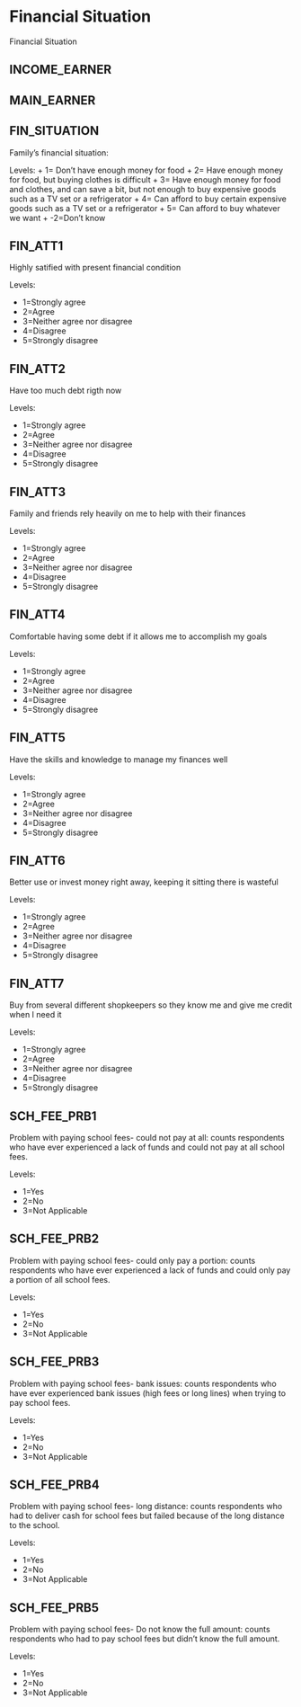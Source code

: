 # Financial Situation

Financial Situation

## INCOME_EARNER
## MAIN_EARNER

## FIN_SITUATION
Family's financial situation:  

Levels:
+ 1= Don't have enough money for food
+ 2= Have enough money for food, but buying clothes is difficult
+ 3= Have enough money for food and clothes, and can save a bit, but not enough to buy expensive goods such as a TV set or a               refrigerator
+ 4= Can afford to buy certain expensive goods such as a TV set or a refrigerator
+ 5= Can afford to buy whatever we want
+ -2=Don't know

## FIN_ATT1
Highly satified with present financial condition

Levels:

+ 1=Strongly agree
+ 2=Agree
+ 3=Neither agree nor disagree
+ 4=Disagree
+ 5=Strongly disagree


## FIN_ATT2
Have too much debt rigth now

Levels:

+ 1=Strongly agree
+ 2=Agree
+ 3=Neither agree nor disagree
+ 4=Disagree
+ 5=Strongly disagree

## FIN_ATT3
Family and friends rely heavily on me to help with their finances

Levels:

+ 1=Strongly agree
+ 2=Agree
+ 3=Neither agree nor disagree
+ 4=Disagree
+ 5=Strongly disagree

## FIN_ATT4
Comfortable having some debt if it allows me to accomplish my goals

Levels:

+ 1=Strongly agree
+ 2=Agree
+ 3=Neither agree nor disagree
+ 4=Disagree
+ 5=Strongly disagree


## FIN_ATT5
Have the skills and knowledge to manage my finances well

Levels:

+ 1=Strongly agree
+ 2=Agree
+ 3=Neither agree nor disagree
+ 4=Disagree
+ 5=Strongly disagree

## FIN_ATT6
Better use or invest money right away, keeping it sitting there is wasteful

Levels:

+ 1=Strongly agree
+ 2=Agree
+ 3=Neither agree nor disagree
+ 4=Disagree
+ 5=Strongly disagree

## FIN_ATT7
Buy from several different shopkeepers so they know me and give me credit when I need it

Levels:

+ 1=Strongly agree
+ 2=Agree
+ 3=Neither agree nor disagree
+ 4=Disagree
+ 5=Strongly disagree

## SCH_FEE_PRB1
Problem with paying school fees- could not pay at all: counts respondents who have ever experienced a lack of funds and could not pay at all school fees.

Levels:

+ 1=Yes
+ 2=No
+ 3=Not Applicable

## SCH_FEE_PRB2
Problem with paying school fees- could only pay a portion: counts respondents who have ever experienced a lack of funds and could only pay a portion of all school fees.

Levels:

+ 1=Yes
+ 2=No
+ 3=Not Applicable

## SCH_FEE_PRB3
Problem with paying school fees- bank issues: counts respondents who have ever experienced bank issues (high fees or long lines) when trying to pay school fees.

Levels:

+ 1=Yes
+ 2=No
+ 3=Not Applicable

## SCH_FEE_PRB4
Problem with paying school fees- long distance: counts respondents who had to deliver cash for school fees but failed because of the long distance to the school. 

Levels:

+ 1=Yes
+ 2=No
+ 3=Not Applicable

## SCH_FEE_PRB5
Problem with paying school fees- Do not know the full amount: counts respondents who had to pay school fees but didn't know the full amount. 

Levels:

+ 1=Yes
+ 2=No
+ 3=Not Applicable
